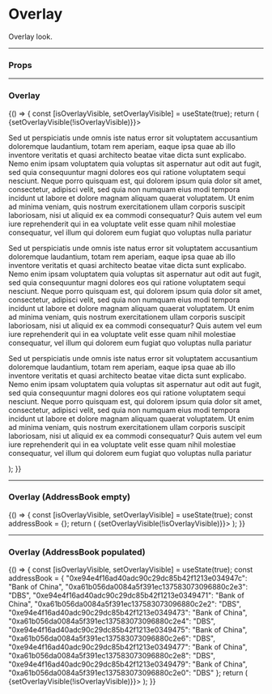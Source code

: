 
<Meta title="UI/Overlay" component={Overlay} />

# Overlay

Overlay look.

---

### Props

<Props of={Overlay} />

---

### Overlay

<Preview>
  <Story name="Default">
    {() => {
      const [isOverlayVisible, setOverlayVisible] = useState(true);
      return (
        <Overlay title="Default" isOverlayVisible={isOverlayVisible} onClick={() => {setOverlayVisible(!isOverlayVisible)}}>
          <p>Sed ut perspiciatis unde omnis iste natus error sit voluptatem accusantium doloremque laudantium, totam rem aperiam, eaque ipsa quae ab illo inventore veritatis et quasi architecto beatae vitae dicta sunt explicabo. Nemo enim ipsam voluptatem quia voluptas sit aspernatur aut odit aut fugit, sed quia consequuntur magni dolores eos qui ratione voluptatem sequi nesciunt. Neque porro quisquam est, qui dolorem ipsum quia dolor sit amet, consectetur, adipisci velit, sed quia non numquam eius modi tempora incidunt ut labore et dolore magnam aliquam quaerat voluptatem. Ut enim ad minima veniam, quis nostrum exercitationem ullam corporis suscipit laboriosam, nisi ut aliquid ex ea commodi consequatur? Quis autem vel eum iure reprehenderit qui in ea voluptate velit esse quam nihil molestiae consequatur, vel illum qui dolorem eum fugiat quo voluptas nulla pariatur</p>
          <p>Sed ut perspiciatis unde omnis iste natus error sit voluptatem accusantium doloremque laudantium, totam rem aperiam, eaque ipsa quae ab illo inventore veritatis et quasi architecto beatae vitae dicta sunt explicabo. Nemo enim ipsam voluptatem quia voluptas sit aspernatur aut odit aut fugit, sed quia consequuntur magni dolores eos qui ratione voluptatem sequi nesciunt. Neque porro quisquam est, qui dolorem ipsum quia dolor sit amet, consectetur, adipisci velit, sed quia non numquam eius modi tempora incidunt ut labore et dolore magnam aliquam quaerat voluptatem. Ut enim ad minima veniam, quis nostrum exercitationem ullam corporis suscipit laboriosam, nisi ut aliquid ex ea commodi consequatur? Quis autem vel eum iure reprehenderit qui in ea voluptate velit esse quam nihil molestiae consequatur, vel illum qui dolorem eum fugiat quo voluptas nulla pariatur</p>
          <p>Sed ut perspiciatis unde omnis iste natus error sit voluptatem accusantium doloremque laudantium, totam rem aperiam, eaque ipsa quae ab illo inventore veritatis et quasi architecto beatae vitae dicta sunt explicabo. Nemo enim ipsam voluptatem quia voluptas sit aspernatur aut odit aut fugit, sed quia consequuntur magni dolores eos qui ratione voluptatem sequi nesciunt. Neque porro quisquam est, qui dolorem ipsum quia dolor sit amet, consectetur, adipisci velit, sed quia non numquam eius modi tempora incidunt ut labore et dolore magnam aliquam quaerat voluptatem. Ut enim ad minima veniam, quis nostrum exercitationem ullam corporis suscipit laboriosam, nisi ut aliquid ex ea commodi consequatur? Quis autem vel eum iure reprehenderit qui in ea voluptate velit esse quam nihil molestiae consequatur, vel illum qui dolorem eum fugiat quo voluptas nulla pariatur</p>
        </Overlay>
      );
    }}
  </Story>
</Preview>

---

### Overlay (AddressBook empty)

<Preview>
  <Story name="AddressBook Empty">
    {() => {
      const [isOverlayVisible, setOverlayVisible] = useState(true);
      const addressBook = {};
      return (
        <OverlayAddressBook title="Address Book" isOverlayVisible={isOverlayVisible} onClick={() => {setOverlayVisible(!isOverlayVisible)}}>
          <OverlayAddressBookActionsBar />
          <OverlayAddressBookTable addressBook={addressBook} />
        </OverlayAddressBook>
      );
    }}
  </Story>
</Preview>

---

### Overlay (AddressBook populated)

<Preview>
  <Story name="AddressBook Populated">
    {() => {
      const [isOverlayVisible, setOverlayVisible] = useState(true);
      const addressBook = {
        "0xe94e4f16ad40adc90c29dc85b42f1213e034947c": "Bank of China",
        "0xa61b056da0084a5f391ec137583073096880c2e3": "DBS",
        "0xe94e4f16ad40adc90c29dc85b42f1213e0349471": "Bank of China",
        "0xa61b056da0084a5f391ec137583073096880c2e2": "DBS",
        "0xe94e4f16ad40adc90c29dc85b42f1213e0349473": "Bank of China",
        "0xa61b056da0084a5f391ec137583073096880c2e4": "DBS",
        "0xe94e4f16ad40adc90c29dc85b42f1213e0349475": "Bank of China",
        "0xa61b056da0084a5f391ec137583073096880c2e6": "DBS",
        "0xe94e4f16ad40adc90c29dc85b42f1213e0349477": "Bank of China",
        "0xa61b056da0084a5f391ec137583073096880c2e8": "DBS",
        "0xe94e4f16ad40adc90c29dc85b42f1213e0349479": "Bank of China",
        "0xa61b056da0084a5f391ec137583073096880c2e0": "DBS"
      };
      return (
        <OverlayAddressBook title="Address Book" isOverlayVisible={isOverlayVisible} onClick={() => {setOverlayVisible(!isOverlayVisible)}}>
          <OverlayAddressBookActionsBar />
          <OverlayAddressBookTable addressBook={addressBook} />
        </OverlayAddressBook>
      );
    }}
  </Story>
</Preview>
